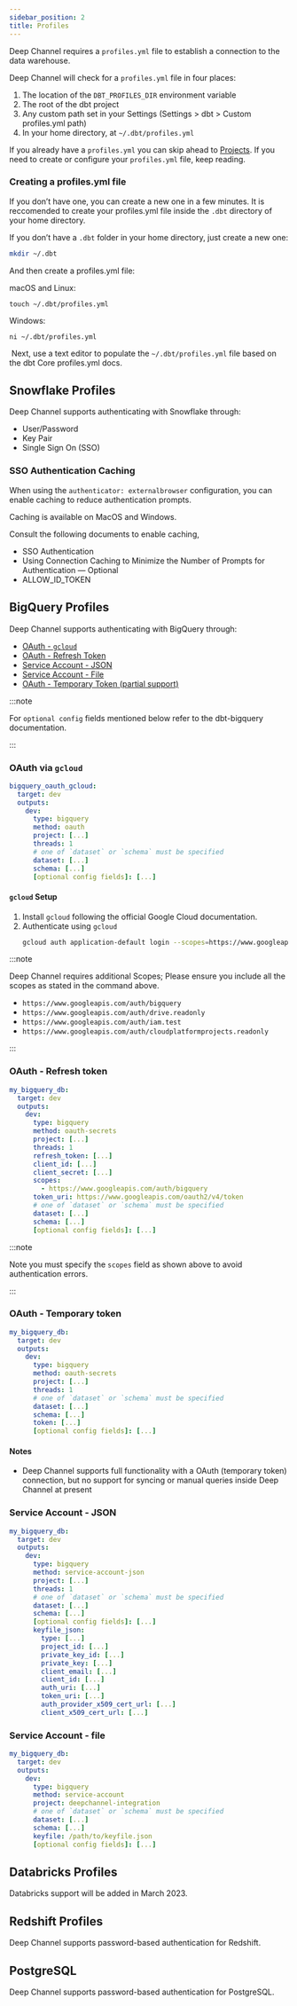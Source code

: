 ```yaml
---
sidebar_position: 2
title: Profiles
---
```



Deep Channel requires a `profiles.yml` file to establish a connection to the data warehouse.

Deep Channel will check for a `profiles.yml` file in four places:

1. The location of the `DBT_PROFILES_DIR` environment variable
1. The root of the dbt project
1. Any custom path set in your Settings (Settings > dbt > Custom profiles.yml path)
1. In your home directory, at  `~/.dbt/profiles.yml`

If you already have a `profiles.yml` you can skip ahead to [Projects](/projects). If you need to create or configure your `profiles.yml` file, keep reading.

### Creating a profiles.yml file
If you don’t have one, you can create a new one in a few minutes. It is reccomended to create your profiles.yml file inside the `.dbt` directory of your home directory.

If you don’t have a `.dbt` folder in your home directory, just create a new one:

```sh
mkdir ~/.dbt
```

And then create a profiles.yml file:

‍macOS and Linux:
```
touch ~/.dbt/profiles.yml
```

‍Windows:
```
ni ~/.dbt/profiles.yml
```
‍
Next, use a text editor to populate the `~/.dbt/profiles.yml` file based on the <AnchorNoRef href="https://docs.getdbt.com/reference/profiles.yml">dbt Core profiles.yml docs</AnchorNoRef>.

## Snowflake Profiles

Deep Channel supports authenticating with Snowflake through:
* User/Password
* Key Pair
* Single Sign On (SSO)


### SSO Authentication Caching
When using the `authenticator: externalbrowser` configuration, you can enable
caching to reduce authentication prompts.

Caching is available on MacOS and Windows.

Consult the following documents to enable caching,
- <AnchorNoRef href="https://docs.getdbt.com/reference/warehouse-setups/snowflake-setup#sso-authentication">SSO Authentication</AnchorNoRef>
- <AnchorNoRef href="https://docs.snowflake.com/en/user-guide/admin-security-fed-auth-use.html#using-connection-caching-to-minimize-the-number-of-prompts-for-authentication-optional">Using Connection Caching to Minimize the Number of Prompts for Authentication — Optional</AnchorNoRef>
- <AnchorNoRef href="https://docs.snowflake.com/en/sql-reference/parameters.html#label-allow-id-token">ALLOW_ID_TOKEN</AnchorNoRef>

## BigQuery Profiles


Deep Channel supports authenticating with BigQuery through:
* [OAuth - `gcloud`](#oauth-via-gcloud)
* [OAuth - Refresh Token](#oauth-via-gcloud)
* [Service Account - JSON](#service-account-json)
* [Service Account - File](#service-account-file)
* [OAuth - Temporary Token (partial support)](#oauth-temporary-token)


:::note

For `optional config` fields mentioned below refer to <AnchorNoRef href="https://docs.getdbt.com/reference/warehouse-profiles/bigquery-profile#optional-configurations">the dbt-bigquery documentation</AnchorNoRef>.

:::

### OAuth via `gcloud`
```yaml
bigquery_oauth_gcloud:
  target: dev
  outputs:
    dev:
      type: bigquery
      method: oauth
      project: [...]
      threads: 1
      # one of `dataset` or `schema` must be specified
      dataset: [...]
      schema: [...]
      [optional config fields]: [...]
```


#### `gcloud` Setup
1. Install `gcloud` following the <AnchorNoRef href="https://cloud.google.com/sdk/downloads">official Google Cloud documentation</AnchorNoRef>.
2. Authenticate using `gcloud`
   ```sh
   gcloud auth application-default login --scopes=https://www.googleapis.com/auth/bigquery,https://www.googleapis.com/auth/drive.readonly,https://www.googleapis.com/auth/iam.test,https://www.googleapis.com/auth/cloudplatformprojects.readonly
   ```

:::note

Deep Channel requires additional Scopes; Please ensure you include all the scopes as stated in the command above.

- `https://www.googleapis.com/auth/bigquery`
- `https://www.googleapis.com/auth/drive.readonly`
- `https://www.googleapis.com/auth/iam.test`
- `https://www.googleapis.com/auth/cloudplatformprojects.readonly`

:::

### OAuth - Refresh token
```yaml
my_bigquery_db:
  target: dev
  outputs:
    dev:
      type: bigquery
      method: oauth-secrets
      project: [...]
      threads: 1
      refresh_token: [...]
      client_id: [...]
      client_secret: [...]
      scopes:
        - https://www.googleapis.com/auth/bigquery
      token_uri: https://www.googleapis.com/oauth2/v4/token
      # one of `dataset` or `schema` must be specified
      dataset: [...]
      schema: [...]
      [optional config fields]: [...]
```

:::note

Note you must specify the `scopes` field as shown above to avoid authentication errors.

:::

### OAuth - Temporary token
```yaml
my_bigquery_db:
  target: dev
  outputs:
    dev:
      type: bigquery
      method: oauth-secrets
      project: [...]
      threads: 1
      # one of `dataset` or `schema` must be specified
      dataset: [...]
      schema: [...]
      token: [...]
      [optional config fields]: [...]
```

#### Notes
- Deep Channel supports full <DbtCoreR /> functionality with a OAuth (temporary token) connection, but no support for syncing or manual queries inside Deep Channel at present

### Service Account - JSON 
```yaml
my_bigquery_db:
  target: dev
  outputs:
    dev:
      type: bigquery
      method: service-account-json
      project: [...]
      threads: 1
      # one of `dataset` or `schema` must be specified
      dataset: [...]
      schema: [...]
      [optional config fields]: [...]
      keyfile_json:
        type: [...]
        project_id: [...]
        private_key_id: [...]
        private_key: [...]
        client_email: [...]
        client_id: [...]
        auth_uri: [...]
        token_uri: [...]
        auth_provider_x509_cert_url: [...]
        client_x509_cert_url: [...]
```

### Service Account - file
```yaml
my_bigquery_db:
  target: dev
  outputs:
    dev:
      type: bigquery
      method: service-account
      project: deepchannel-integration
      # one of `dataset` or `schema` must be specified
      dataset: [...]
      schema: [...]
      keyfile: /path/to/keyfile.json
      [optional config fields]: [...]
```
## Databricks Profiles
Databricks support will be added in March 2023.

## Redshift Profiles
Deep Channel supports password-based authentication for Redshift.

## PostgreSQL
Deep Channel supports password-based authentication for PostgreSQL.